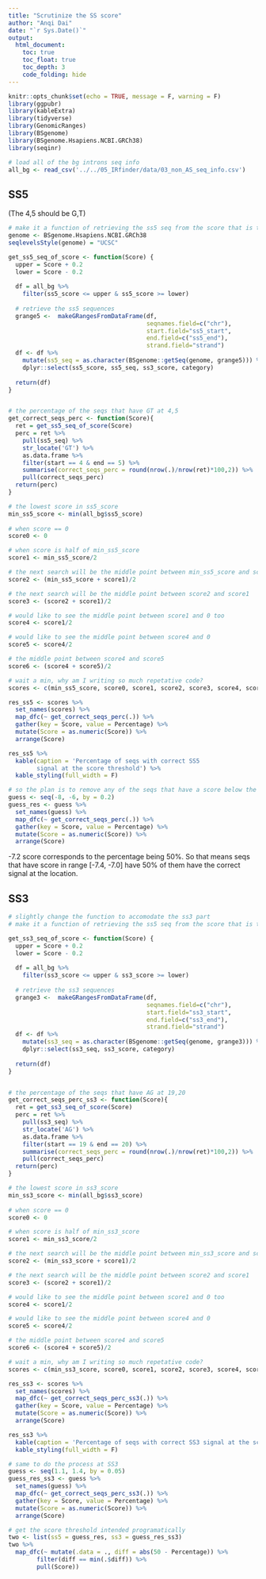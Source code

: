 ```yaml
---
title: "Scrutinize the SS score"
author: "Anqi Dai"
date: "`r Sys.Date()`"
output:
  html_document:
    toc: true
    toc_float: true
    toc_depth: 3
    code_folding: hide
---
```


```r
knitr::opts_chunk$set(echo = TRUE, message = F, warning = F)
library(ggpubr)
library(kableExtra)
library(tidyverse)
library(GenomicRanges)
library(BSgenome)
library(BSgenome.Hsapiens.NCBI.GRCh38)
library(seqinr)
```

```r
# load all of the bg introns seq info
all_bg <- read_csv('../../05_IRfinder/data/03_non_AS_seq_info.csv')
```

## SS5 

(The 4,5 should be G,T)

```r
# make it a function of retrieving the ss5 seq from the score that is the input
genome <- BSgenome.Hsapiens.NCBI.GRCh38
seqlevelsStyle(genome) = "UCSC"

get_ss5_seq_of_score <- function(Score) {
  upper = Score + 0.2
  lower = Score - 0.2
  
  df = all_bg %>% 
    filter(ss5_score <= upper & ss5_score >= lower)
  
  # retrieve the ss5 sequences
  grange5 <-  makeGRangesFromDataFrame(df, 
                                       seqnames.field=c("chr"),  
                                       start.field="ss5_start", 
                                       end.field=c("ss5_end"), 
                                       strand.field="strand")
  df <- df %>% 
    mutate(ss5_seq = as.character(BSgenome::getSeq(genome, grange5))) %>% 
    dplyr::select(ss5_score, ss5_seq, ss3_score, category)
  
  return(df)
}


# the percentage of the seqs that have GT at 4,5
get_correct_seqs_perc <- function(Score){
  ret = get_ss5_seq_of_score(Score)
  perc = ret %>% 
    pull(ss5_seq) %>% 
    str_locate('GT') %>% 
    as.data.frame %>% 
    filter(start == 4 & end == 5) %>% 
    summarise(correct_seqs_perc = round(nrow(.)/nrow(ret)*100,2)) %>% 
    pull(correct_seqs_perc)
  return(perc)
}
```

```r
# the lowest score in ss5_score
min_ss5_score <- min(all_bg$ss5_score)
   
# when score == 0
score0 <- 0

# when score is half of min_ss5_score
score1 <- min_ss5_score/2

# the next search will be the middle point between min_ss5_score and score1
score2 <- (min_ss5_score + score1)/2

# the next search will be the middle point between score2 and score1
score3 <- (score2 + score1)/2

# would like to see the middle point between score1 and 0 too
score4 <- score1/2

# would like to see the middle point between score4 and 0
score5 <- score4/2

# the middle point between score4 and score5
score6 <- (score4 + score5)/2

# wait a min, why am I writing so much repetative code?
scores <- c(min_ss5_score, score0, score1, score2, score3, score4, score5, score6)

res_ss5 <- scores %>% 
  set_names(scores) %>% 
  map_dfc(~ get_correct_seqs_perc(.)) %>% 
  gather(key = Score, value = Percentage) %>% 
  mutate(Score = as.numeric(Score)) %>% 
  arrange(Score)
```

```r
res_ss5 %>% 
  kable(caption = 'Percentage of seqs with correct SS5
        signal at the score threshold') %>% 
  kable_styling(full_width = F)
```


```r
# so the plan is to remove any of the seqs that have a score below the threshold where half of the seqs don't have the correct signal at that place
guess <- seq(-8, -6, by = 0.2)
guess_res <- guess %>% 
  set_names(guess) %>% 
  map_dfc(~ get_correct_seqs_perc(.)) %>% 
  gather(key = Score, value = Percentage) %>% 
  mutate(Score = as.numeric(Score)) %>% 
  arrange(Score)

```

-7.2 score corresponds to the percentage being 50%. So that means seqs that have score in range [-7.4, -7.0] have 50% of them have the correct signal at the location.


## SS3


```r
# slightly change the function to accomodate the ss3 part
# make it a function of retrieving the ss5 seq from the score that is the input

get_ss3_seq_of_score <- function(Score) {
  upper = Score + 0.2
  lower = Score - 0.2
  
  df = all_bg %>% 
    filter(ss3_score <= upper & ss3_score >= lower)
  
  # retrieve the ss3 sequences
  grange3 <-  makeGRangesFromDataFrame(df, 
                                       seqnames.field=c("chr"),  
                                       start.field="ss3_start", 
                                       end.field=c("ss3_end"), 
                                       strand.field="strand")
  df <- df %>% 
    mutate(ss3_seq = as.character(BSgenome::getSeq(genome, grange3))) %>% 
    dplyr::select(ss3_seq, ss3_score, category)
  
  return(df)
}


# the percentage of the seqs that have AG at 19,20
get_correct_seqs_perc_ss3 <- function(Score){
  ret = get_ss3_seq_of_score(Score)
  perc = ret %>% 
    pull(ss3_seq) %>% 
    str_locate('AG') %>% 
    as.data.frame %>% 
    filter(start == 19 & end == 20) %>% 
    summarise(correct_seqs_perc = round(nrow(.)/nrow(ret)*100,2)) %>% 
    pull(correct_seqs_perc)
  return(perc)
}
```

```r
# the lowest score in ss3_score
min_ss3_score <- min(all_bg$ss3_score)
   
# when score == 0
score0 <- 0

# when score is half of min_ss3_score
score1 <- min_ss3_score/2

# the next search will be the middle point between min_ss3_score and score1
score2 <- (min_ss3_score + score1)/2

# the next search will be the middle point between score2 and score1
score3 <- (score2 + score1)/2

# would like to see the middle point between score1 and 0 too
score4 <- score1/2

# would like to see the middle point between score4 and 0
score5 <- score4/2

# the middle point between score4 and score5
score6 <- (score4 + score5)/2

# wait a min, why am I writing so much repetative code?
scores <- c(min_ss3_score, score0, score1, score2, score3, score4, score5, score6)

res_ss3 <- scores %>% 
  set_names(scores) %>% 
  map_dfc(~ get_correct_seqs_perc_ss3(.)) %>% 
  gather(key = Score, value = Percentage) %>% 
  mutate(Score = as.numeric(Score)) %>% 
  arrange(Score)
```

```r
res_ss3 %>% 
  kable(caption = 'Percentage of seqs with correct SS3 signal at the score threshold') %>% 
  kable_styling(full_width = F)
```

```r
# same to do the process at SS3
guess <- seq(1.1, 1.4, by = 0.05)
guess_res_ss3 <- guess %>% 
  set_names(guess) %>% 
  map_dfc(~ get_correct_seqs_perc_ss3(.)) %>% 
  gather(key = Score, value = Percentage) %>% 
  mutate(Score = as.numeric(Score)) %>% 
  arrange(Score)
```

```r
# get the score threshold intended programatically
two <- list(ss5 = guess_res, ss3 = guess_res_ss3)
two %>% 
  map_dfc(~ mutate(.data = ., diff = abs(50 - Percentage)) %>%
        filter(diff == min(.$diff)) %>% 
        pull(Score))
```

